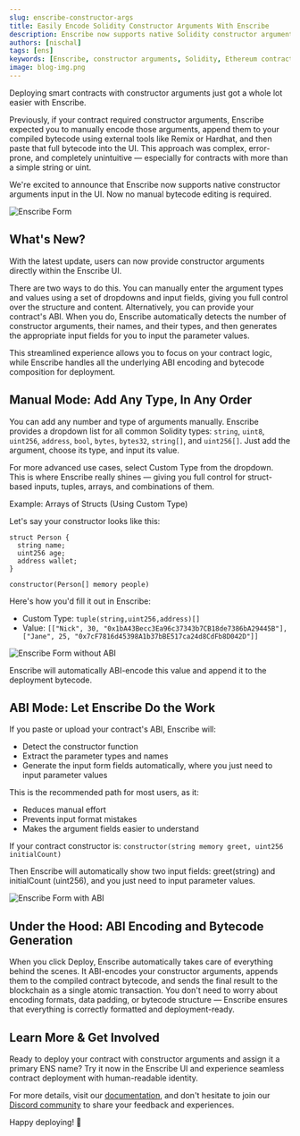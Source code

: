 ```yaml
---
slug: enscribe-constructor-args
title: Easily Encode Solidity Constructor Arguments With Enscribe
description: Enscribe now supports native Solidity constructor argument input, making contract deployment easier than ever—no manual bytecode needed.
authors: [nischal]
tags: [ens]
keywords: [Enscribe, constructor arguments, Solidity, Ethereum contracts, bytecode encoding, ENS naming, Dapp deployment]
image: blog-img.png
---
```


Deploying smart contracts with constructor arguments just got a whole lot easier with Enscribe.

Previously, if your contract required constructor arguments, Enscribe expected you to manually encode those arguments, append them to your compiled bytecode using external tools like Remix or Hardhat, and then paste that full bytecode into the UI. This approach was complex, error-prone, and completely unintuitive — especially for contracts with more than a simple string or uint.

We're excited to announce that Enscribe now supports native constructor arguments input in the UI. Now no manual bytecode editing is required.

![Enscribe Form](enscribe-args.png)

## What's New?

With the latest update, users can now provide constructor arguments directly within the Enscribe UI.

There are two ways to do this. You can manually enter the argument types and values using a set of dropdowns and input fields, giving you full control over the structure and content. Alternatively, you can provide your contract's ABI. When you do, Enscribe automatically detects the number of constructor arguments, their names, and their types, and then generates the appropriate input fields for you to input the parameter values.

This streamlined experience allows you to focus on your contract logic, while Enscribe handles all the underlying ABI encoding and bytecode composition for deployment.

## Manual Mode: Add Any Type, In Any Order

You can add any number and type of arguments manually. Enscribe provides a dropdown list for all common Solidity types: `string`, `uint8`, `uint256`, `address`, `bool`, `bytes`, `bytes32`, `string[]`, and `uint256[]`.
Just add the argument, choose its type, and input its value.

For more advanced use cases, select Custom Type from the dropdown. This is where Enscribe really shines — giving you full control for struct-based inputs, tuples, arrays, and combinations of them.

Example: Arrays of Structs (Using Custom Type)

Let's say your constructor looks like this:

```solidity
struct Person {
  string name;
  uint256 age;
  address wallet;
}

constructor(Person[] memory people)
```

Here's how you'd fill it out in Enscribe:
- Custom Type: `tuple(string,uint256,address)[]`
- Value: `[["Nick", 30, "0x1bA43Becc3Ea96c37343b7CB18de7386bA29445B"], ["Jane", 25, "0x7cF7816d45398A1b37bBE517ca24d8CdFb8D042D"]]`


![Enscribe Form without ABI](args-without-abi.png)

Enscribe will automatically ABI-encode this value and append it to the deployment bytecode.


## ABI Mode: Let Enscribe Do the Work

If you paste or upload your contract's ABI, Enscribe will:
- Detect the constructor function
- Extract the parameter types and names
- Generate the input form fields automatically, where you just need to input parameter values

This is the recommended path for most users, as it:
- Reduces manual effort
- Prevents input format mistakes
- Makes the argument fields easier to understand 

If your contract constructor is:
`constructor(string memory greet, uint256 initialCount)`

Then Enscribe will automatically show two input fields: greet(string) and initialCount (uint256), and you just need to input parameter values.

![Enscribe Form with ABI](args-abi.png)


## Under the Hood: ABI Encoding and Bytecode Generation

When you click Deploy, Enscribe automatically takes care of everything behind the scenes. It ABI-encodes your constructor arguments, appends them to the compiled contract bytecode, and sends the final result to the blockchain as a single atomic transaction. You don't need to worry about encoding formats, data padding, or bytecode structure — Enscribe ensures that everything is correctly formatted and deployment-ready.

## Learn More & Get Involved

Ready to deploy your contract with constructor arguments and assign it a primary ENS name? Try it now in the Enscribe UI and experience seamless contract deployment with human-readable identity.

For more details, visit our [documentation](https://www.enscribe.xyz/docs), and don't hesitate to join our [Discord community](https://discord.gg/8QUMMdS5GY) to share your feedback and experiences.

Happy deploying! 🚀